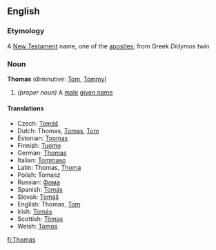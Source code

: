 ==English==
===Etymology===
A [[New Testament]] name, one of the [[apostle]]s; from Greek ''Didymos'' twin
===Noun===
'''Thomas''' (diminutive: [[Tom]], [[Tommy]])
#''(proper noun)'' A [[male]] [[given name]]


====Translations====
*Czech: [[Tomáš]]
*Dutch: Thomas, [[Tomas]], [[Tom]]
*Estonian: [[Toomas]]
*Finnish: [[Tuomo]]
*German: [[Thomas#German|Thomas]]
*Italian: [[Tommaso]]
*Latin: Thomas, [[Thoma]]
*Polish: Tomasz
*Russian: [[Фома]]
*Spanish: [[Tomás]]
*Slovak: [[Tomáš]]
*English: Thomas, [[Tom]]
*Irish: [[Tomás]]
*Scottish: [[Tòmas]]
*Welsh: [[Tomos]]

[[fi:Thomas]]